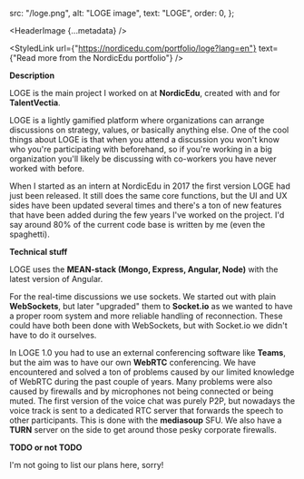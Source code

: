 
  src: "/loge.png",
  alt: "LOGE image",
  text: "LOGE",
  order: 0,
};

<HeaderImage
  {...metadata}
/>

<StyledLink
  url={"https://nordicedu.com/portfolio/loge?lang=en"}
  text={"Read more from the NordicEdu portfolio"}
/>

**Description**

LOGE is the main project I worked on at **NordicEdu**, created with and for **TalentVectia**.

LOGE is a lightly gamified platform where organizations can arrange discussions on strategy, values, or basically anything else.
One of the cool things about LOGE is that when you attend a discussion you won't know who you're participating with beforehand,
so if you're working in a big organization you'll likely be discussing with co-workers you have never worked with before.

When I started as an intern at NordicEdu in 2017 the first version LOGE had just been released.
It still does the same core functions, but the UI and UX sides have been updated several times
and there's a ton of new features that have been added during the few years I've worked on the project.
I'd say around 80% of the current code base is written by me (even the spaghetti).

**Technical stuff**

LOGE uses the **MEAN-stack (Mongo, Express, Angular, Node)** with the latest version of Angular.

For the real-time discussions we use sockets. We started out with plain **WebSockets**, but later
"upgraded" them to **Socket.io** as we wanted to have a proper room system and more reliable handling of reconnection.
These could have both been done with WebSockets, but with Socket.io we didn't have to do it ourselves.

In LOGE 1.0 you had to use an external conferencing software like **Teams**,
but the aim was to have our own **WebRTC** conferencing. We have encountered and solved a ton of problems caused by
our limited knowledge of WebRTC during the past couple of years.
Many problems were also caused by firewalls and by microphones not being connected or being muted.
The first version of the voice chat was purely P2P, but nowadays the voice track is sent to a dedicated RTC server that forwards the speech to other participants.
This is done with the **mediasoup** SFU. We also have a **TURN** server on the side to get around those pesky corporate firewalls.

**TODO or not TODO**

I'm not going to list our plans here, sorry!

